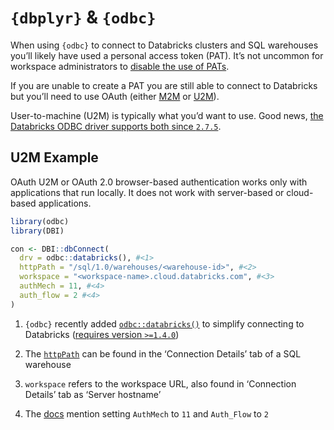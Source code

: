 # `{dbplyr}` & `{odbc}`

When using `{odbc}` to connect to Databricks clusters and SQL warehouses you'll likely have used a personal access token (PAT). It's not uncommon for workspace administrators to [disable the use of PATs](https://docs.databricks.com/en/admin/access-control/tokens.html#enable-or-disable-personal-access-token-authentication-for-the-workspace).

If you are unable to create a PAT you are still able to connect to Databricks but you'll need to use OAuth (either [M2M](https://docs.databricks.com/en/dev-tools/auth/oauth-m2m.html) or [U2M](https://docs.databricks.com/en/dev-tools/auth/oauth-u2m.html)).

User-to-machine (U2M) is typically what you'd want to use. Good news, [the Databricks ODBC driver supports both since `2.7.5`](https://docs.databricks.com/en/integrations/odbc/authentication.html#oauth-20-tokens).

## U2M Example

::: callout-note
OAuth U2M or OAuth 2.0 browser-based authentication works only with applications that run locally. It does not work with server-based or cloud-based applications.
:::

```r
library(odbc)
library(DBI)

con <- DBI::dbConnect(
  drv = odbc::databricks(), #<1>
  httpPath = "/sql/1.0/warehouses/<warehouse-id>", #<2>
  workspace = "<workspace-name>.cloud.databricks.com", #<3>
  authMech = 11, #<4>
  auth_flow = 2 #<4>
)
```

1.  `{odbc}` recently added [`odbc::databricks()`](https://odbc.r-dbi.org/reference/databricks.html) to simplify connecting to Databricks ([requires version `>=1.4.0`](https://github.com/r-dbi/odbc/blob/main/NEWS.md#odbc-140))

2.  The [`httpPath`](https://docs.databricks.com/en/integrations/compute-details.html) can be found in the 'Connection Details' tab of a SQL warehouse

3.  `workspace` refers to the workspace URL, also found in 'Connection Details' tab as 'Server hostname'

4.  The [docs](https://docs.databricks.com/en/integrations/odbc/authentication.html#oauth-user-to-machine-u2m-authentication) mention setting `AuthMech` to `11` and `Auth_Flow` to `2`
